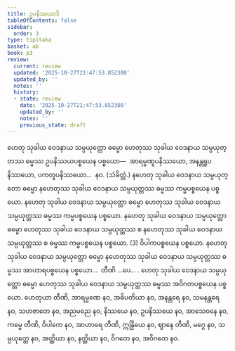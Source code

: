 ```yaml
---
title: ဥပနိဿယာဒိ
tableOfContents: false
sidebar:
  order: 3
type: tipitaka
basket: ab
book: p3
review:
  current: review
  updated: '2025-10-27T21:47:53.852380'
  updated_by: ''
  notes: ''
  history:
  - state: review
    date: '2025-10-27T21:47:53.852380'
    updated_by: ''
    notes: ''
    previous_state: draft
---
```



<ReviewStatus review={frontmatter.review} showDetails={true} />

<HypothesisAnnotation frontmatter={frontmatter} />

<DynamicBreadcrumb />

<Division number="77" book="p3" e="ch" v="39" p="210">

<Paragraph number="131" book="p3">
ဟေတု သုခါယ ဝေဒနာယ သမ္ပယုတ္တော ဓမ္မော ဟေတုဿ သုခါယ ဝေဒနာယ သမ္ပယုတ္တဿ ဓမ္မဿ ဥပနိဿယပစ္စယေန ပစ္စယော—  အာရမ္မဏူပနိဿယော, အနန္တရူပနိဿယော, ပကတူပနိဿယော…  နဝ. (သံခိတ္တံ.)
</Paragraph>

</Division>
<Division number="78" book="p3" e="ch" v="39" p="210">

<Paragraph number="132" book="p3">
နဟေတု သုခါယ ဝေဒနာယ သမ္ပယုတ္တော ဓမ္မော နဟေတုဿ သုခါယ ဝေဒနာယ သမ္ပယုတ္တဿ ဓမ္မဿ ကမ္မပစ္စယေန ပစ္စယော. နဟေတု သုခါယ ဝေဒနာယ သမ္ပယုတ္တော ဓမ္မော ဟေတုဿ သုခါယ ဝေဒနာယ သမ္ပယုတ္တဿ ဓမ္မဿ ကမ္မပစ္စယေန ပစ္စယော. နဟေတု သုခါယ ဝေဒနာယ သမ္ပယုတ္တော ဓမ္မော ဟေတုဿ သုခါယ ဝေဒနာယ သမ္ပယုတ္တဿ စ နဟေတုဿ သုခါယ ဝေဒနာယ သမ္ပယုတ္တဿ စ ဓမ္မဿ ကမ္မပစ္စယေန ပစ္စယော. (3) ဝိပါကပစ္စယေန ပစ္စယော.
</Paragraph>

</Division>
<Division number="79" book="p3" e="ch" v="39" p="211">

<Paragraph number="133" book="p3">
နဟေတု သုခါယ ဝေဒနာယ သမ္ပယုတ္တော ဓမ္မော နဟေတုဿ သုခါယ ဝေဒနာယ သမ္ပယုတ္တဿ ဓမ္မဿ အာဟာရပစ္စယေန ပစ္စယော…  တီဏိ …ပေ… . ဟေတု သုခါယ ဝေဒနာယ သမ္ပယုတ္တော ဓမ္မော ဟေတုဿ သုခါယ ဝေဒနာယ သမ္ပယုတ္တဿ ဓမ္မဿ အဝိဂတပစ္စယေန ပစ္စယော.
</Paragraph>

</Division>
<Division number="80" book="p3" e="ch" v="39" p="211">

<Paragraph number="134" book="p3">
ဟေတုယာ တီဏိ, အာရမ္မဏေ နဝ, အဓိပတိယာ နဝ, အနန္တရေ နဝ, သမနန္တရေ နဝ, သဟဇာတေ နဝ, အညမညေ နဝ, နိဿယေ နဝ, ဥပနိဿယေ နဝ, အာသေဝနေ နဝ, ကမ္မေ တီဏိ, ဝိပါကေ နဝ, အာဟာရေ တီဏိ, ဣန္ဒြိယေ နဝ, ဈာနေ တီဏိ, မဂ္ဂေ နဝ, သမ္ပယုတ္တေ နဝ, အတ္ထိယာ နဝ, နတ္ထိယာ နဝ, ဝိဂတေ နဝ, အဝိဂတေ နဝ.
</Paragraph>
</Division>